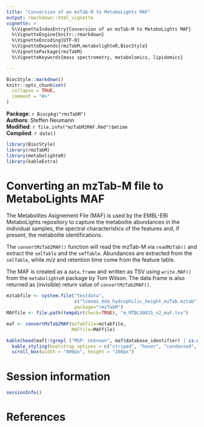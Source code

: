 ```yaml
---
title: "Conversion of an mzTab-M to MetaboLights MAF"
output: rmarkdown::html_vignette
vignette: >
  %\VignetteIndexEntry{Conversion of an mzTab-M to MetaboLights MAF}
  %\VignetteEngine{knitr::rmarkdown}
  %\VignetteEncoding{UTF-8}
  %\VignetteDepends{rmzTabM,metabolighteR,BiocStyle}
  %\VignettePackage{rmzTabM}
  %\VignetteKeywords{mass spectrometry, metabolomics, lipidomics}

---
```

```r
BiocStyle::markdown()
knitr::opts_chunk$set(
  collapse = TRUE,
  comment = "#>"
)
```

**Package**: `r Biocpkg("rmzTabM")`<br />
**Authors**: Steffen Neumann<br />
**Modified**: `r file.info("mzTabM2MAF.Rmd")$mtime`<br />
**Compiled**: `r date()`


```r
library(BiocStyle)
library(rmzTabM)
library(metabolighteR)
library(kableExtra)
```

# Converting an mzTab-M file to MetaboLights MAF 

The Metabolites Asignement File (MAF) is used by the EMBL-EBI MetaboLights 
repository to capture the metabolite abundances in the individual samples, 
the spectral characteristics of the features and, if present, the metabolite 
identifications. 

The `convertMzTab2MAF()` function will read the mzTab-M via `readMzTab()` 
and extract the `smlTable` and the `smfTable`. Abundances are extracted 
from the `smlTable`, while *m/z* and retention time come from the feature table. 

The MAF is created as a `data.frame` and written as TSV using `write.MAF()` 
from the `metabolighteR` package by Tom Wilson. The data.frame is also returned 
as (invisible) return value of `convertMzTab2MAF()`.

```r

mztabfile <- system.file("testdata", 
                         c("lcmsms_dda_hydrophilic_height_mzTab.mztab"), 
                         package="rmzTabM")
MAFfile <- file.path(tempdir(check=TRUE), "m_MTBLS0815_v2_maf.tsv")                      

maf <- convertMzTab2MAF(mzTabfile=mztabfile,
                        MAFfile=MAFfile)

```



```r

kable(head(maf[!(grepl ("MSP: Unknown", maf$database_identifier) | is.na(maf$database_identifier)), ])) %>%
  kable_styling(bootstrap_options = c("striped", "hover", "condensed", font_size = 7)) %>% 
  scroll_box(width = "800px", height = "200px")

```

# Session information

```r
sessionInfo()
```

# References
